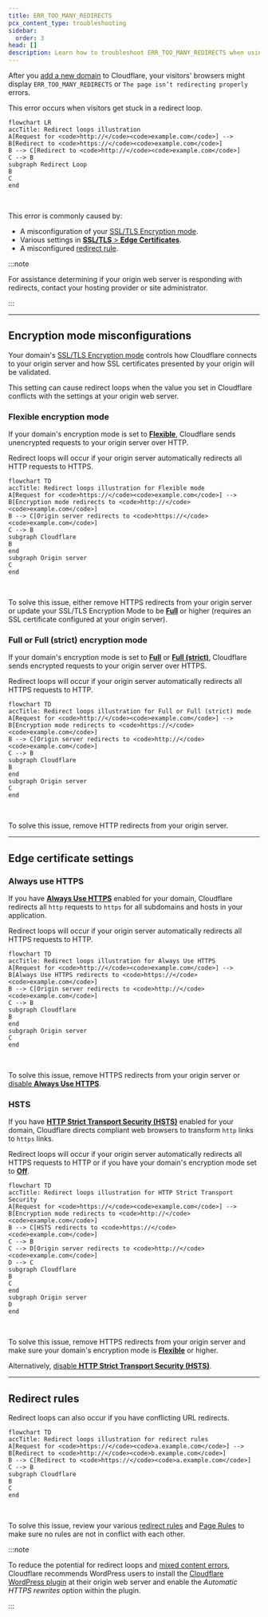 ```yaml
---
title: ERR_TOO_MANY_REDIRECTS
pcx_content_type: troubleshooting
sidebar:
  order: 3
head: []
description: Learn how to troubleshoot ERR_TOO_MANY_REDIRECTS when using Cloudflare SSL/TLS.
---
```


After you [add a new domain](/fundamentals/setup/manage-domains/add-site/) to Cloudflare, your visitors' browsers might display `ERR_TOO_MANY_REDIRECTS` or `The page isn’t redirecting properly` errors.

This error occurs when visitors get stuck in a redirect loop.

```mermaid
flowchart LR
accTitle: Redirect loops illustration
A[Request for <code>http://</code><code>example.com</code>] --> B[Redirect to <code>https://</code><code>example.com</code>]
B --> C[Redirect to <code>http://</code><code>example.com</code>]
C --> B
subgraph Redirect Loop
B
C
end
```

<br />

This error is commonly caused by:

- A misconfiguration of your [SSL/TLS Encryption mode](#encryption-mode-misconfigurations).
- Various settings in [**SSL/TLS** > **Edge Certificates**](#edge-certificate-settings).
- A misconfigured [redirect rule](#redirect-rules).

:::note

For assistance determining if your origin web server is responding with redirects, contact your hosting provider or site administrator.

:::

---

## Encryption mode misconfigurations

Your domain's [SSL/TLS Encryption mode](/ssl/origin-configuration/ssl-modes/) controls how Cloudflare connects to your origin server and how SSL certificates presented by your origin will be validated.

This setting can cause redirect loops when the value you set in Cloudflare conflicts with the settings at your origin web server.

### Flexible encryption mode

If your domain's encryption mode is set to [**Flexible**](/ssl/origin-configuration/ssl-modes/flexible/), Cloudflare sends unencrypted requests to your origin server over HTTP.

Redirect loops will occur if your origin server automatically redirects all HTTP requests to HTTPS.

```mermaid
flowchart TD
accTitle: Redirect loops illustration for Flexible mode
A[Request for <code>https://</code><code>example.com</code>] --> B[Encryption mode redirects to <code>http://</code><code>example.com</code>]
B --> C[Origin server redirects to <code>https://</code><code>example.com</code>]
C --> B
subgraph Cloudflare
B
end
subgraph Origin server
C
end
```

<br />

To solve this issue, either remove HTTPS redirects from your origin server or update your SSL/TLS Encryption Mode to be [**Full**](/ssl/origin-configuration/ssl-modes/full/) or higher (requires an SSL certificate configured at your origin server).

### Full or Full (strict) encryption mode

If your domain's encryption mode is set to [**Full**](/ssl/origin-configuration/ssl-modes/full/) or [**Full (strict)**](/ssl/origin-configuration/ssl-modes/full-strict/), Cloudflare sends encrypted requests to your origin server over HTTPS.

Redirect loops will occur if your origin server automatically redirects all HTTPS requests to HTTP.

```mermaid
flowchart TD
accTitle: Redirect loops illustration for Full or Full (strict) mode
A[Request for <code>http://</code><code>example.com</code>] --> B[Encryption mode redirects to <code>https://</code><code>example.com</code>]
B --> C[Origin server redirects to <code>http://</code><code>example.com</code>]
C --> B
subgraph Cloudflare
B
end
subgraph Origin server
C
end
```

<br />

To solve this issue, remove HTTP redirects from your origin server.

---

## Edge certificate settings

### Always use HTTPS

If you have [**Always Use HTTPS**](/ssl/edge-certificates/additional-options/always-use-https/) enabled for your domain, Cloudflare redirects all `http` requests to `https` for all subdomains and hosts in your application.

Redirect loops will occur if your origin server automatically redirects all HTTPS requests to HTTP.

```mermaid
flowchart TD
accTitle: Redirect loops illustration for Always Use HTTPS
A[Request for <code>http://</code><code>example.com</code>] --> B[Always Use HTTPS redirects to <code>https://</code><code>example.com</code>]
B --> C[Origin server redirects to <code>http://</code><code>example.com</code>]
C --> B
subgraph Cloudflare
B
end
subgraph Origin server
C
end
```

<br />

To solve this issue, remove HTTPS redirects from your origin server or [disable **Always Use HTTPS**](/ssl/edge-certificates/additional-options/always-use-https/).

### HSTS

If you have [**HTTP Strict Transport Security (HSTS)**](/ssl/edge-certificates/additional-options/http-strict-transport-security/) enabled for your domain, Cloudflare directs compliant web browsers to transform `http` links to `https` links.

Redirect loops will occur if your origin server automatically redirects all HTTPS requests to HTTP or if you have your domain's encryption mode set to [**Off**](/ssl/origin-configuration/ssl-modes/off/).

```mermaid
flowchart TD
accTitle: Redirect loops illustration for HTTP Strict Transport Security
A[Request for <code>https://</code><code>example.com</code>] --> B[Encryption mode redirects to <code>http://</code><code>example.com</code>]
B --> C[HSTS redirects to <code>https://</code><code>example.com</code>]
C --> B
C --> D[Origin server redirects to <code>http://</code><code>example.com</code>]
D --> C
subgraph Cloudflare
B
C
end
subgraph Origin server
D
end
```

<br />

To solve this issue, remove HTTPS redirects from your origin server and make sure your domain's encryption mode is [**Flexible**](/ssl/origin-configuration/ssl-modes/flexible/) or higher.

Alternatively, [disable **HTTP Strict Transport Security (HSTS)**](/ssl/edge-certificates/additional-options/http-strict-transport-security/).

---

## Redirect rules

Redirect loops can also occur if you have conflicting URL redirects.

```mermaid
flowchart TD
accTitle: Redirect loops illustration for redirect rules
A[Request for <code>https://</code><code>a.example.com</code>] --> B[Redirect to <code>http://</code><code>b.example.com</code>]
B --> C[Redirect to <code>https://</code><code>a.example.com</code>]
C --> B
subgraph Cloudflare
B
C
end
```

<br />

To solve this issue, review your various [redirect rules](/rules/url-forwarding/) and [Page Rules](/rules/page-rules/) to make sure no rules are not in conflict with each other.

:::note

To reduce the potential for redirect loops and [mixed content errors](/ssl/troubleshooting/mixed-content-errors/), Cloudflare recommends WordPress users to install the [Cloudflare WordPress plugin](https://wordpress.org/plugins/cloudflare/) at their origin web server and enable the _Automatic HTTPS rewrites_ option within the plugin.

:::
